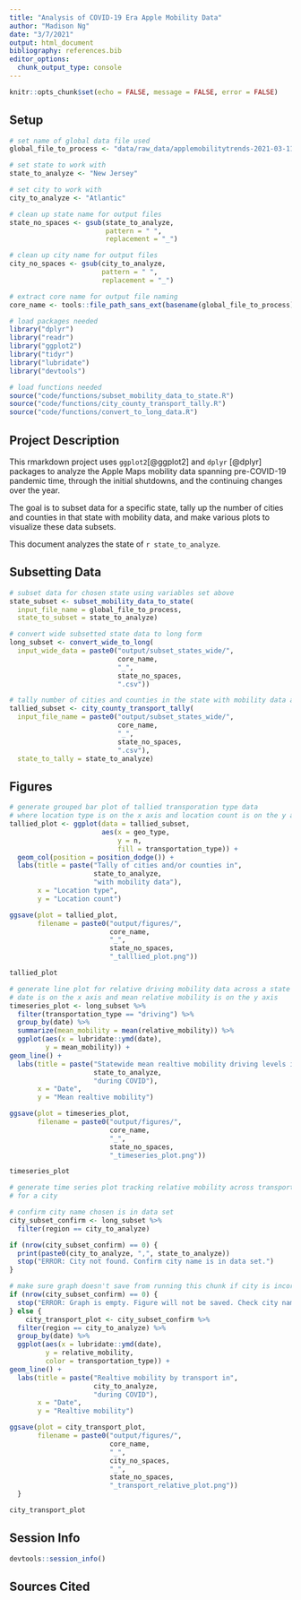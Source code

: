 ```yaml
---
title: "Analysis of COVID-19 Era Apple Mobility Data"
author: "Madison Ng"
date: "3/7/2021"
output: html_document
bibliography: references.bib
editor_options: 
  chunk_output_type: console
---
```


```r
knitr::opts_chunk$set(echo = FALSE, message = FALSE, error = FALSE)
```

## Setup

```r
# set name of global data file used
global_file_to_process <- "data/raw_data/applemobilitytrends-2021-03-11.csv"

# set state to work with
state_to_analyze <- "New Jersey"

# set city to work with
city_to_analyze <- "Atlantic"

# clean up state name for output files
state_no_spaces <- gsub(state_to_analyze,
                        pattern = " ",
                        replacement = "_")

# clean up city name for output files
city_no_spaces <- gsub(city_to_analyze,
                       pattern = " ",
                       replacement = "_")

# extract core name for output file naming
core_name <- tools::file_path_sans_ext(basename(global_file_to_process))
```

```r
# load packages needed
library("dplyr")
library("readr")
library("ggplot2")
library("tidyr")
library("lubridate")
library("devtools")

# load functions needed
source("code/functions/subset_mobility_data_to_state.R")
source("code/functions/city_county_transport_tally.R")
source("code/functions/convert_to_long_data.R")
```

## Project Description

This rmarkdown project uses `ggplot2`[@ggplot2] and `dplyr` [@dplyr] packages to analyze the Apple Maps mobility data spanning pre-COVID-19 pandemic time, through the initial shutdowns, and the continuing changes over the year.

The goal is to subset data for a specific state, tally up the number of cities and counties in that state with mobility data, and make various plots to visualize these data subsets.

This document analyzes the state of `r state_to_analyze`.

## Subsetting Data

```r
# subset data for chosen state using variables set above
state_subset <- subset_mobility_data_to_state(
  input_file_name = global_file_to_process,
  state_to_subset = state_to_analyze)
```

```r
# convert wide subsetted state data to long form
long_subset <- convert_wide_to_long(
  input_wide_data = paste0("output/subset_states_wide/",
                           core_name,
                           "_",
                           state_no_spaces,
                           ".csv"))
```

```r
# tally number of cities and counties in the state with mobility data available
tallied_subset <- city_county_transport_tally(
  input_file_name = paste0("output/subset_states_wide/",
                           core_name,
                           "_",
                           state_no_spaces,
                           ".csv"),
  state_to_tally = state_to_analyze)
```

## Figures

```r
# generate grouped bar plot of tallied transporation type data
# where location type is on the x axis and location count is on the y axis
tallied_plot <- ggplot(data = tallied_subset,
                       aes(x = geo_type,
                           y = n,
                           fill = transportation_type)) +
  geom_col(position = position_dodge()) +
  labs(title = paste("Tally of cities and/or counties in",
                     state_to_analyze,
                     "with mobility data"),
       x = "Location type",
       y = "Location count")

ggsave(plot = tallied_plot,
       filename = paste0("output/figures/",
                         core_name,
                         "_",
                         state_no_spaces,
                         "_talllied_plot.png"))

tallied_plot
```

```r
# generate line plot for relative driving mobility data across a state where
# date is on the x axis and mean relative mobility is on the y axis
timeseries_plot <- long_subset %>%
  filter(transportation_type == "driving") %>%
  group_by(date) %>%
  summarize(mean_mobility = mean(relative_mobility)) %>%
  ggplot(aes(x = lubridate::ymd(date),
         y = mean_mobility)) +
geom_line() +
  labs(title = paste("Statewide mean realtive mobility driving levels in",
                     state_to_analyze,
                     "during COVID"),
       x = "Date",
       y = "Mean realtive mobility")

ggsave(plot = timeseries_plot,
       filename = paste0("output/figures/",
                         core_name,
                         "_",
                         state_no_spaces,
                         "_timeseries_plot.png"))

timeseries_plot
```

```r
# generate time series plot tracking relative mobility across transport types
# for a city

# confirm city name chosen is in data set
city_subset_confirm <- long_subset %>%
  filter(region == city_to_analyze)

if (nrow(city_subset_confirm) == 0) {
  print(paste0(city_to_analyze, ",", state_to_analyze))
  stop("ERROR: City not found. Confirm city name is in data set.")
}

# make sure graph doesn't save from running this chunk if city is incorrect
if (nrow(city_subset_confirm) == 0) {
  stop("ERROR: Graph is empty. Figure will not be saved. Check city name.")
} else {
    city_transport_plot <- city_subset_confirm %>%
  filter(region == city_to_analyze) %>%
  group_by(date) %>%
  ggplot(aes(x = lubridate::ymd(date),
         y = relative_mobility,
         color = transportation_type)) +
geom_line() +
  labs(title = paste("Realtive mobility by transport in",
                     city_to_analyze,
                     "during COVID"),
       x = "Date",
       y = "Realtive mobility")

ggsave(plot = city_transport_plot,
       filename = paste0("output/figures/",
                         core_name,
                         "_",
                         city_no_spaces,
                         "_",
                         state_no_spaces,
                         "_transport_relative_plot.png"))
  }

city_transport_plot
```


## Session Info

```r
devtools::session_info()
```


## Sources Cited
